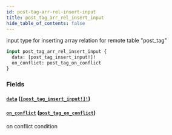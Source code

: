 ```yaml
---
id: post-tag-arr-rel-insert-input
title: post_tag_arr_rel_insert_input
hide_table_of_contents: false
---
```


input type for inserting array relation for remote table "post_tag"

```graphql
input post_tag_arr_rel_insert_input {
  data: [post_tag_insert_input!]!
  on_conflict: post_tag_on_conflict
}
```

### Fields

#### [`data`](#) ([`[post_tag_insert_input!]!`](../inputs/post-tag-insert-input))

#### [`on_conflict`](#) ([`post_tag_on_conflict`](../inputs/post-tag-on-conflict))

on conflict condition
